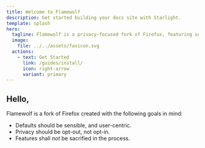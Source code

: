 ```yaml
---
title: Welcome to Flamewolf
description: Get started building your docs site with Starlight.
template: splash
hero:
  tagline: Flamewolf is a privacy-focused fork of Firefox, featuring several non-standard Web APIs.
  image:
    file: ../../assets/favicon.svg
  actions:
    - text: Get Started 
      link: /guides/install/
      icon: right-arrow
      variant: primary
---
```



## Hello, <FlameAPI api="whoami" def="Fellow Earthling"/>

Flamewolf is a fork of Firefox created with the following goals in mind:

- Defaults should be sensible, and user-centric.
- Privacy should be opt-out, not opt-in.
- Features shall *not* be sacrified in the process.
